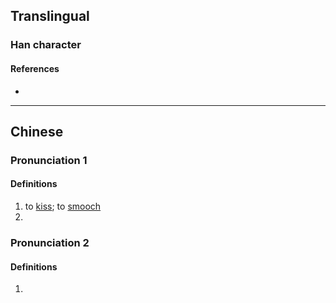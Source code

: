 {{character info/new}}
==Translingual==

===Han character===
{{Han char|rn=30|rad=口|as=08|sn=11|four=64047|canj=REDE|ids=⿰口波}}

====References====
* {{Han ref|kx=0196.261|hdz=10646.030|uh=5575|ud=21877|bh=D471|bd=54385}}

----

==Chinese==
{{zh-forms}}

<!--|c=bo1===References===* {{R:yue:Hanzi}}-->
{{attention|zh|Which section(s) do c=bo1 belong to?}}

===Pronunciation 1===
{{zh-pron
|m=bō
|cat=v
}}

====Definitions====
{{zh-hanzi}}

# to [[kiss]]; to [[smooch]]
# {{n-g|An onomatopoeia.}}

===Pronunciation 2===
{{zh-pron
|m=bo
|cat=v
}}
{{rfp|zh}}

====Definitions====
{{zh-hanzi}}

# {{defn|zh}}